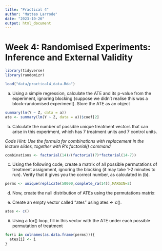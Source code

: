 ```yaml
---
title: "Practical 4"
author: "Matteo Larrode"
date: "2023-10-26"
output: html_document
---
```


# Week 4: Randomised Experiments: Inference and External Validity

```r
library(tidyverse)
library(randomizr)

load("data/practical4_data.Rda")
```

a) Using a simple regression, calculate the ATE and its p-value from the experiment, ignoring blocking (suppose we didn’t realise this was a block-randomised experiment). Store the ATE as an object

```r
summary(lm(Y ~ Z, data = a))
ate <- summary(lm(Y ~ Z, data = a))$coef[2]
```
b) Calculate the number of possible unique treatment vectors that can arise in this experiment, which has 7 treatment units and 7 control units.

_Code Hint: Use the formula for combinations with replacement in the lecture slides, together with R’s factorial() command_

```r
combinations <- factorial(14)/(factorial(7)*factorial(14-7))
```

c) Using the following code, create a matrix of all possible permutations of treatment assignment, ignoring the blocking (it may take 1-2 minutes to run). Verify that it gives you the correct number, as calculated in (b).

```r
perms <- unique(replicate(50000,complete_ra(14)),MARGIN=2)
```

d) Now, create the null distribution of ATEs using the permutations matrix:

i) Create an empty vector called “ates” using ates <- c().
```r
ates <- c()
```

ii) Using a for() loop, fill in this vector with the ATE under each possible permutation of treatment
```r
for(i in colnames(as.data.frame(perms))){
  ates[i] <- i
}


```



